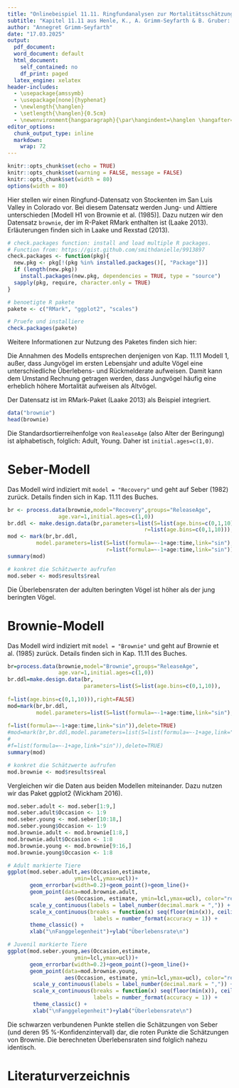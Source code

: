 ```yaml
---
title: "Onlinebeispiel 11.11. Ringfundanalysen zur Mortalitätsschätzung von juvenilen und adulten Stockenten (*Anas platyrhynchos*) "
subtitle: "Kapitel 11.11 aus Henle, K., A. Grimm-Seyfarth & B. Gruber: Erfassung und Analyse von Tierpopulationen. Ulmer Verlag"
author: "Annegret Grimm-Seyfarth"
date: "17.03.2025"
output:
  pdf_document: 
  word_document: default
  html_document:
    self_contained: no
    df_print: paged
  latex_engine: xelatex
header-includes:
  - \usepackage{amssymb}
  - \usepackage[none]{hyphenat} 
  - \newlength{\hanglen}
  - \setlength{\hanglen}{0.5cm}
  - \newenvironment{hangparagraph}{\par\hangindent=\hanglen \hangafter=1}{\par}
editor_options:
  chunk_output_type: inline
  markdown:
    wrap: 72
---
```


```r
knitr::opts_chunk$set(echo = TRUE)
knitr::opts_chunk$set(warning = FALSE, message = FALSE) 
knitr::opts_chunk$set(width = 80)
options(width = 80)
```

Hier stellen wir einen Ringfund-Datensatz von Stockenten im San Luis Valley in Colorado vor. Bei diesem Datensatz werden Jung- und Alttiere unterschieden [Modell H1 von Brownie et al. (1985)]. Dazu nutzen wir den Datensatz `brownie`, der im R-Paket RMark enthalten ist (Laake 2013). Erläuterungen finden sich in Laake und Rexstad (2013).

```r
# check.packages function: install and load multiple R packages.
# Function from: https://gist.github.com/smithdanielle/9913897
check.packages <- function(pkg){
  new.pkg <- pkg[!(pkg %in% installed.packages()[, "Package"])]
  if (length(new.pkg)) 
    install.packages(new.pkg, dependencies = TRUE, type = "source")
  sapply(pkg, require, character.only = TRUE)
}

# benoetigte R pakete
pakete <- c("RMark", "ggplot2", "scales")

# Pruefe und installiere
check.packages(pakete)
```

Weitere Informationen zur Nutzung des Paketes finden sich hier:

\url{https://cran.r-project.org/web/packages/RMark/RMark.pdf}

Die Annahmen des Modells entsprechen denjenigen von Kap. 11.11 Modell 1, außer, dass Jungvögel im ersten Lebensjahr und adulte Vögel eine unterschiedliche Überlebens- und Rückmelderate aufweisen. Damit kann dem Umstand Rechnung getragen werden, dass Jungvögel häufig eine erheblich höhere Mortalität aufweisen als Altvögel.

Der Datensatz ist im RMark-Paket (Laake 2013) als Beispiel integriert.

```r
data("brownie")
head(brownie)
```

Die Standardsortierreihenfolge von `RealeaseAge` (also Alter der Beringung) ist alphabetisch, folglich: Adult, Young. Daher ist `initial.ages=c(1,0)`.

# Seber-Modell
Das Modell wird indiziert mit `model = "Recovery"` und geht auf Seber (1982) zurück. Details finden sich in Kap. 11.11 des Buches.

```r
br <- process.data(brownie,model="Recovery",groups="ReleaseAge",
                age.var=1,initial.ages=c(1,0))
br.ddl <- make.design.data(br,parameters=list(S=list(age.bins=c(0,1,10)),
                                           r=list(age.bins=c(0,1,10))),right=FALSE)
mod <- mark(br,br.ddl,
         model.parameters=list(S=list(formula=~-1+age:time,link="sin"),
                               r=list(formula=~-1+age:time,link="sin")),delete=TRUE)
summary(mod)

# konkret die Schätzwerte aufrufen
mod.seber <- mod$results$real
```
Die Überlebensraten der adulten beringten Vögel ist höher als der jung beringten Vögel.

# Brownie-Modell
Das Modell wird indiziert mit `model = "Brownie"` und geht auf Brownie et al. (1985) zurück. Details finden sich in Kap. 11.11 des Buches.

```r
br=process.data(brownie,model="Brownie",groups="ReleaseAge",
                age.var=1,initial.ages=c(1,0))
br.ddl=make.design.data(br,
                        parameters=list(S=list(age.bins=c(0,1,10)),
                                        
f=list(age.bins=c(0,1,10))),right=FALSE)
mod=mark(br,br.ddl,
         model.parameters=list(S=list(formula=~-1+age:time,link="sin"),
                               
f=list(formula=~-1+age:time,link="sin")),delete=TRUE)
#mod=mark(br,br.ddl,model.parameters=list(S=list(formula=~-1+age,link="sin"),
#                                         
#f=list(formula=~-1+age,link="sin")),delete=TRUE)
summary(mod)

# konkret die Schätzwerte aufrufen
mod.brownie <- mod$results$real
```

Vergleichen wir die Daten aus beiden Modellen miteinander. Dazu nutzen wir das Paket ggplot2 (Wickham 2016).

```r
mod.seber.adult <- mod.seber[1:9,]
mod.seber.adult$Occasion <- 1:9
mod.seber.young <- mod.seber[10:18,]
mod.seber.young$Occasion <- 1:9
mod.brownie.adult <- mod.brownie[1:8,]
mod.brownie.adult$Occasion <- 1:8
mod.brownie.young <- mod.brownie[9:16,]
mod.brownie.young$Occasion <- 1:8

# Adult markierte Tiere
ggplot(mod.seber.adult,aes(Occasion,estimate,
                     ymin=lcl,ymax=ucl))+
       geom_errorbar(width=0.2)+geom_point()+geom_line()+
       geom_point(data=mod.brownie.adult, 
                  aes(Occasion, estimate, ymin=lcl,ymax=ucl), color="red") +
       scale_y_continuous(labels = label_number(decimal.mark = ",")) +
       scale_x_continuous(breaks = function(x) seq(floor(min(x)), ceiling(max(x)), by = 1),
                           labels = number_format(accuracy = 1)) +
       theme_classic() +
       xlab("\nFanggelegenheit")+ylab("Überlebensrate\n") 

# Juvenil markierte Tiere
ggplot(mod.seber.young,aes(Occasion,estimate,
                     ymin=lcl,ymax=ucl))+
       geom_errorbar(width=0.2)+geom_point()+geom_line()+
       geom_point(data=mod.brownie.young, 
                  aes(Occasion, estimate, ymin=lcl,ymax=ucl), color="red") +
        scale_y_continuous(labels = label_number(decimal.mark = ",")) +
        scale_x_continuous(breaks = function(x) seq(floor(min(x)), ceiling(max(x)), by = 1),
                           labels = number_format(accuracy = 1)) +
        theme_classic() +
        xlab("\nFanggelegenheit")+ylab("Überlebensrate\n") 

```
Die schwarzen verbundenen Punkte stellen die Schätzungen von Seber (und deren 95 %-Konfidenzintervall) dar, die roten Punkte die Schätzungen von Brownie. Die berechneten Überlebensraten sind folglich nahezu identisch. 

# Literaturverzeichnis
\begin{hangparagraph}
Brownie, C., Anderson, D.R., Burnham, K.P., Robson, D.S. (1985): Statistical inference from band recovery data - A handbook (2nd ed.). --- US Dept. Inter. Fish Wildl. Serv. Resource Publ. 156: 1--305. 
\end{hangparagraph}

\begin{hangparagraph}
Laake, J., Rexstad, E. (2008): RMark – an alternative approach to building linear models in MARK. --- In: Cooch, E., White, G.C. (Hrsg.): --- Program MARK: A Gentle Introduction.
\end{hangparagraph}

\begin{hangparagraph}
Laake, J.L. (2013): RMark: An R interface for analysis of capture-recapture data with MARK. --- AFSC Processed Rep 2013-01, 25p. Alaska Fish. Sci. Cent., NOAA, Natl. Mar. Fish. Serv., Seattle WA, USA.
\end{hangparagraph}

\begin{hangparagraph}
Seber, G.A.F. (1982): The estimation of animal abundance and related parameters, Second Edition. --- Griffin, London.
\end{hangparagraph}

\begin{hangparagraph}
Wickham, H. (2016): ggplot2: Elegant graphics for data analysis. --- Springer-Verlag, New York.
\end{hangparagraph}
